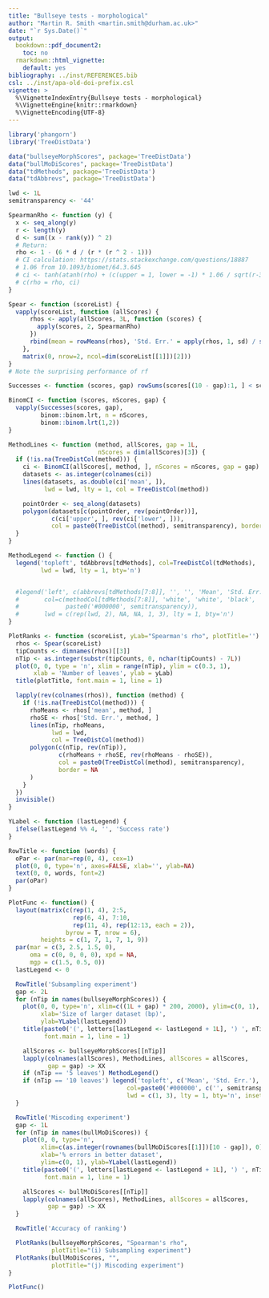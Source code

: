 ```yaml
---
title: "Bullseye tests - morphological"
author: "Martin R. Smith <martin.smith@durham.ac.uk>"
date: "`r Sys.Date()`"
output: 
  bookdown::pdf_document2:
    toc: no
  rmarkdown::html_vignette:
    default: yes
bibliography: ../inst/REFERENCES.bib
csl: ../inst/apa-old-doi-prefix.csl
vignette: >
  %\VignetteIndexEntry{Bullseye tests - morphological}
  %\VignetteEngine{knitr::rmarkdown}
  %\VignetteEncoding{UTF-8}
---
```


```r
library('phangorn')
library('TreeDistData')

data("bullseyeMorphScores", package='TreeDistData')
data("bullMoDiScores", package='TreeDistData')
data("tdMethods", package='TreeDistData')
data("tdAbbrevs", package='TreeDistData')

lwd <- 1L
semitransparency <- '44'

SpearmanRho <- function (y) {
  x <- seq_along(y)
  r <- length(y)
  d <- sum((x - rank(y)) ^ 2)
  # Return:
  rho <- 1 - (6 * d / (r * (r ^ 2 - 1)))
  # CI calculation: https://stats.stackexchange.com/questions/18887
  # 1.06 from 10.1093/biomet/64.3.645
  # ci <- tanh(atanh(rho) + (c(upper = 1, lower = -1) * 1.06 / sqrt(r-3)))
  # c(rho = rho, ci)
}

Spear <- function (scoreList) {
  vapply(scoreList, function (allScores) {
      rhos <- apply(allScores, 3L, function (scores) {
        apply(scores, 2, SpearmanRho)
      })
      rbind(mean = rowMeans(rhos), 'Std. Err.' = apply(rhos, 1, sd) / sqrt(dim(rhos)[2]))
    },
    matrix(0, nrow=2, ncol=dim(scoreList[[1]])[2]))
}
# Note the surprising performance of rf

Successes <- function (scores, gap) rowSums(scores[(10 - gap):1, ] < scores[10:(gap + 1), ])

BinomCI <- function (scores, nScores, gap) {
  vapply(Successes(scores, gap),
         binom::binom.lrt, n = nScores,
         binom::binom.lrt(1,2))
}

MethodLines <- function (method, allScores, gap = 1L,
                         nScores = dim(allScores)[3]) {
  if (!is.na(TreeDistCol(method))) {
    ci <- BinomCI(allScores[, method, ], nScores = nScores, gap = gap)
    datasets <- as.integer(colnames(ci))
    lines(datasets, as.double(ci['mean', ]),
          lwd = lwd, lty = 1, col = TreeDistCol(method))

    pointOrder <- seq_along(datasets)
    polygon(datasets[c(pointOrder, rev(pointOrder))],
            c(ci['upper', ], rev(ci['lower', ])),
            col = paste0(TreeDistCol(method), semitransparency), border = NA)
  }
}

MethodLegend <- function () {
  legend('topleft', tdAbbrevs[tdMethods], col=TreeDistCol(tdMethods),
         lwd = lwd, lty = 1, bty='n')


  #legend('left', c(abbrevs[tdMethods[7:8]], '', '', 'Mean', 'Std. Err.'),
  #       col=c(methodCol[tdMethods[7:8]], 'white', 'white', 'black',
  #             paste0('#000000', semitransparency)),
  #       lwd = c(rep(lwd, 2), NA, NA, 1, 3), lty = 1, bty='n')
}

PlotRanks <- function (scoreList, yLab="Spearman's rho", plotTitle='') {
  rhos <- Spear(scoreList)
  tipCounts <- dimnames(rhos)[[3]]
  nTip <- as.integer(substr(tipCounts, 0, nchar(tipCounts) - 7L))
  plot(0, 0, type = 'n', xlim = range(nTip), ylim = c(0.3, 1),
       xlab = 'Number of leaves', ylab = yLab)
  title(plotTitle, font.main = 1, line = 1)

  lapply(rev(colnames(rhos)), function (method) {
    if (!is.na(TreeDistCol(method))) {
      rhoMeans <- rhos['mean', method, ]
      rhoSE <- rhos['Std. Err.', method, ]
      lines(nTip, rhoMeans,
            lwd = lwd,
            col = TreeDistCol(method))
      polygon(c(nTip, rev(nTip)),
              c(rhoMeans + rhoSE, rev(rhoMeans - rhoSE)),
              col = paste0(TreeDistCol(method), semitransparency),
              border = NA
      )
    }
  })
  invisible()
}

YLabel <- function (lastLegend) {
  ifelse(lastLegend %% 4, '', 'Success rate')
}

RowTitle <- function (words) {
  oPar <- par(mar=rep(0, 4), cex=1)
  plot(0, 0, type='n', axes=FALSE, xlab='', ylab=NA)
  text(0, 0, words, font=2)
  par(oPar)
}

PlotFunc <- function() {
  layout(matrix(c(rep(1, 4), 2:5,
                  rep(6, 4), 7:10,
                  rep(11, 4), rep(12:13, each = 2)),
                byrow = T, nrow = 6),
         heights = c(1, 7, 1, 7, 1, 9))
  par(mar = c(3, 2.5, 1.5, 0),
      oma = c(0, 0, 0, 0), xpd = NA,
      mgp = c(1.5, 0.5, 0))
  lastLegend <- 0

  RowTitle('Subsampling experiment')
  gap <- 2L
  for (nTip in names(bullseyeMorphScores)) {
    plot(0, 0, type='n', xlim=c((1L + gap) * 200, 2000), ylim=c(0, 1),
         xlab='Size of larger dataset (bp)',
         ylab=YLabel(lastLegend))
    title(paste0('(', letters[lastLegend <- lastLegend + 1L], ') ', nTip),
          font.main = 1, line = 1)

    allScores <- bullseyeMorphScores[[nTip]]
    lapply(colnames(allScores), MethodLines, allScores = allScores,
           gap = gap) -> XX
    if (nTip == '5 leaves') MethodLegend()
    if (nTip == '10 leaves') legend('topleft', c('Mean', 'Std. Err.'),
                                 col=paste0('#000000', c('', semitransparency)),
                                 lwd = c(1, 3), lty = 1, bty='n', inset=c(0, 0))
  }

  RowTitle('Miscoding experiment')
  gap <- 1L
  for (nTip in names(bullMoDiScores)) {
    plot(0, 0, type='n',
         xlim=c(as.integer(rownames(bullMoDiScores[[1]])[10 - gap]), 0),
         xlab='% errors in better dataset',
         ylim=c(0, 1), ylab=YLabel(lastLegend))
    title(paste0('(', letters[lastLegend <- lastLegend + 1L], ') ', nTip),
          font.main = 1, line = 1)

    allScores <- bullMoDiScores[[nTip]]
    lapply(colnames(allScores), MethodLines, allScores = allScores,
           gap = gap) -> XX
  }

  RowTitle('Accuracy of ranking')

  PlotRanks(bullseyeMorphScores, "Spearman's rho",
            plotTitle="(i) Subsampling experiment")
  PlotRanks(bullMoDiScores, "",
            plotTitle="(j) Miscoding experiment")
}
```


```r
PlotFunc()
```

<!--
PlotMe(4, twoCol, 4.2/4, PlotFunc())
-->
